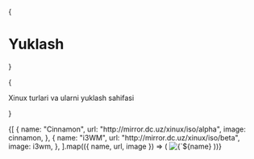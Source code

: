 

{<h1 className="mt-10 mb-4 text-center text-[2.5rem] font-bold tracking-tight">Yuklash</h1>}

{<p className="mb-16 text-center text-lg text-gray-500 dark:text-gray-400">Xinux turlari va ularni yuklash sahifasi</p>}

<Cards num={3}>
  {[
    {
      name: "Cinnamon",
      url: "http://mirror.dc.uz/xinux/iso/alpha",
      image: cinnamon,
    },
    {
      name: "i3WM",
      url: "http://mirror.dc.uz/xinux/iso/beta",
      image: i3wm,
    },
  ].map(({ name, url, image }) => (
    <Card key={name} image arrow target="_blank" title={name} href={url}>
      <Image
        src={image}
        alt={`${name} preview`}
        className="object-cover [aspect-ratio:12/6.3]"
      />
    </Card>
  ))}
</Cards>
